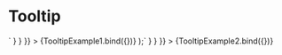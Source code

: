 
<Meta title="Components/Tooltip" component={Tooltip} />

# Tooltip

<Canvas>
  <Story
    name="Tooltip"
    parameters={{
      docs: {
        source: {
          code: dedent`
            <Tooltip title="Sample Edit Tooltip">
              <IconButton icon="pencil" />
            </Tooltip>`
        }
      }
    }}
  >
    {TooltipExample1.bind({})}
  </Story>
  <Story
    name="Tooltip Click"
    parameters={{
      docs: {
        source: {
          code: dedent`
          const { tooltipOpen, handleTooltipOpen, handleTooltipClose } = useTooltip();
          return (
            <div className="icon-button-story">
              <Tooltip
                title="Open on click only"
                open={tooltipOpen}
                onClose={handleTooltipClose}
                options={{ openOnClick: true }}
              >
                <IconButton icon="question" onClick={handleTooltipOpen} />
              </Tooltip>
            </div>
          );`
        }
      }
    }}
  >
    {TooltipExample2.bind({})}
  </Story>
  <ArgsTable of={Tooltip} />
</Canvas>
